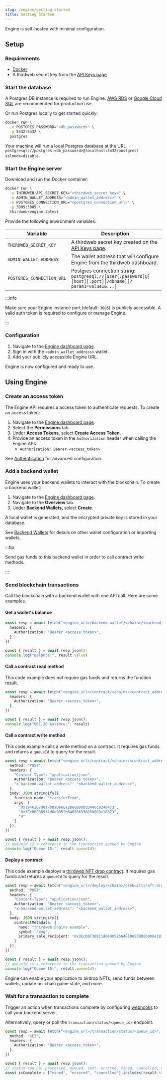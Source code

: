 ```yaml
---
slug: /engine/getting-started
title: Getting Started
---
```


Engine is self-hosted with minimal configuration.

## Setup

### Requirements

- [Docker](https://docs.docker.com/get-docker/)
- A thirdweb secret key from the [API Keys page](https://thirdweb.com/dashboard/settings/api-keys)

### Start the database

A Postgres DB instance is required to run Engine. [AWS RDS](https://aws.amazon.com/rds/postgresql) or [Google Cloud SQL](https://cloud.google.com/sql/docs/postgres) are recommended for production use.

Or run Postgres locally to get started quickly:

```bash
docker run \
  -e POSTGRES_PASSWORD="<db_password>" \
  -p 5432:5432 \
  postgres
```

Your machine will run a local Postgres database at the URL `postgresql://postgres:<db_password>@localhost:5432/postgres?sslmode=disable`.

### Start the Engine server

Download and run the Docker container:

```bash
docker run \
  -e THIRDWEB_API_SECRET_KEY="<thirdweb_secret_key>" \
  -e ADMIN_WALLET_ADDRESS="<admin_wallet_address>" \
  -e POSTGRES_CONNECTION_URL="<postgres_connection_url>" \
  -p 3005:3005 \
  thirdweb/engine:latest
```

Provide the following environment variables:

| Variable | Description |
| - | - |
| `THIRDWEB_SECRET_KEY` | A thirdweb secret key created on the [API Keys page](https://thirdweb.com/dashboard/settings/api-keys).
| `ADMIN_WALLET_ADDRESS` | The wallet address that will configure Engine from the thirdweb dashboard. |
| `POSTGRES_CONNECTION_URL` | Postgres connection string: `postgresql://[user[:password]@][host][:port][/dbname][?param1=value1&...]` |

:::info

Make sure your Engine instance port (default: `3005`) is publicly accessible. A valid auth token is required to configure or manage Engine.

:::

### Configuration

1. Navigate to the [Engine dashboard page](https://thirdweb.com/dashboard/engine).
1. Sign in with the `<admin_wallet_address>` wallet.
1. Add your publicly accessible Engine URL.

Engine is now configured and ready to use.

## Using Engine

### Create an access token

The Engine API requires a access token to authenticate requests. To create an access token:

1. Navigate to the [Engine dashboard page](https://thirdweb.com/dashboard/engine).
1. Select the **Permissions** tab.
1. Under **Access Tokens**, select **Create Access Token**.
1. Provide an access token in the `Authorization` header when calling the Engine API:
    - `Authorization: Bearer <access_token>`

See [Authentication](/engine/authentication) for advanced configuration.

### Add a backend wallet

Engine uses your backend wallets to interact with the blockchain. To create a backend wallet:

1. Navigate to the [Engine dashboard page](https://thirdweb.com/dashboard/engine).
1. Navigate to the **Overview** tab.
1. Under **Backend Wallets**, select **Create**.

A local wallet is generated, and the encrypted private key is stored in your database.

See [Backend Wallets](/engine/backend-wallets) for details on other wallet configuration or importing wallets.

:::tip

Send gas funds to this backend wallet in order to call contract write methods.

:::

### Send blockchain transactions

Call the blockchain with a backend wallet with one API call. Here are some examples.

#### Get a wallet's balance

```ts
const resp = await fetch("<engine_url>/backend-wallet/<chain>/<backend_wallet_address>/get-balance", {
  headers: {
    Authorization: "Bearer <access_token>",
  },
})

const { result } = await resp.json();
console.log("Balance:", result.value)
```

#### Call a contract read method

This code example does not require gas funds and returns the function result.

```ts
const resp = await fetch("<engine_url>/contract/<chain>/<contract_address>/read?function_name=balanceOf&args=0x3EcDBF3B911d0e9052b64850693888b008e18373", {
  headers: {
    Authorization: "Bearer <access_token>",
  },
})

const { result } = await resp.json();
console.log("ERC-20 balance:", result)
```

#### Call a contract write method

This code example calls a write method on a contract. It requires gas funds and returns a `queueId` to query for  the result.

```ts
const resp = await fetch("<engine_url>/contract/<chain>/<contract_address>/write", {
  method: "POST",
  headers: {
    "Content-Type": "application/json",
    Authorization: "Bearer <access_token>",
    "x-backend-wallet-address": "<backend_wallet_address>",
  },
  body: JSON.stringify({
    function_name: "transferFrom",
    args: [
      "0x1946267d81Fb8aDeeEa28e6B98bcD446c8248473",
      "0x3EcDBF3B911d0e9052b64850693888b008e18373",
      "0"
    ]
  }),
})

const { result } = await resp.json();
// queueId is a reference to the transaction queued by Engine.
console.log("Queue ID:", result.queueId);
```

#### Deploy a contract

This code example deploys a [thirdweb NFT drop contract](https://thirdweb.com/thirdweb.eth/DropERC721). It requires gas funds and returns a `queueId` to query for  the result.

```ts
const resp = await fetch("<engine_url>/deploy/<chain>/prebuilts/nft-drop", {
  method: "POST",
  headers: {
    "Content-Type": "application/json",
    Authorization: "Bearer <access_token>",
    "x-backend-wallet-address": "<backend_wallet_address>",
  },
  body: JSON.stringify({
    contractMetadata: {
      name: "thirdweb Engine example",
      symbol: "eng",
      primary_sale_recipient: "0x3EcDBF3B911d0e9052b64850693888b008e18373"
    }
  }),
})

const { result } = await resp.json();
// queueId is a reference to the transaction queued by Engine.
console.log("Queue ID:", result.queueId);
```

Engine can enable your application to airdrop NFTs, send funds between wallets, update on-chain game state, and more.

### Wait for a transaction to complete

Trigger an action when transactions complete by configuring [webhooks](/engine/webhooks) to call your backend server.

Alternatively, query or poll the `transaction/status/<queue_id>` endpoint:

```ts
const resp = await fetch("<engine_url>/transaction/status/<queue_id>", {
  method: "GET",
  headers: {
    Authorization: "Bearer <access_token>",
  },
})

const { result } = await resp.json();
// status can be: processed, queued, sent, errored, mined, cancelled, retried
const isComplete = ["mined", "errored", "cancelled"].includes(result.status);
```

